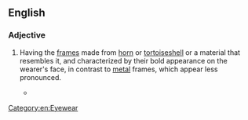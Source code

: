 {{also|hornrimmed}}

==English==

===Adjective===
{{en-adj|head=[[horn]]-[[rimmed]]|-}}
{{wikipedia|horn-rimmed glasses}}

# {{lb|en|of [[eyeglasses]]}} Having the [[frame]]s made from [[horn]] or [[tortoiseshell]] or a material that resembles it, and characterized by their bold appearance on the wearer's face, in contrast to [[metal]] frames, which appear less pronounced.
#* {{quote-book|1=en|year=1926|author=Sir Arthur Conan Doyle|authorlink=Arthur Conan Doyle|title=The Land of Mist|url=http://gutenberg.net.au/ebooks06/0601351h.html|passage=A little bald-headed man with huge '''horn-rimmed''' spectacles, and a very handsome and athletic youth in a blue lounge-suit completed the group.}}

[[Category:en:Eyewear]]